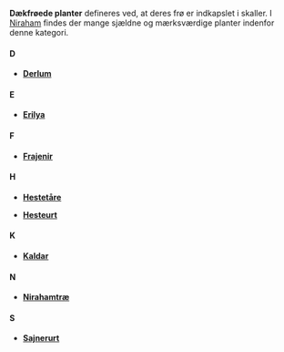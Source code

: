 {{title:Dækfrøede planter}}
{{author:Laura Holmegaard}}
{{timestamp:2010-12-31T14:57:57Z}}
{{copyright:Dækfrøede planter}}
'''Dækfrøede planter''' defineres ved, at deres frø er indkapslet i skaller. I [[Niraham]] findes der mange sjældne og mærksværdige planter indenfor denne kategori.

====D====

*'''[[Derlum]]'''


====E====

*'''[[Erilya]]'''


====F====

*'''[[Frajenir]]'''


====H====

*'''[[Hestetåre]]'''

*'''[[Hesteurt]]'''


====K====

*'''[[Kaldar]]'''


====N====

*'''[[Nirahamtræ]]'''


====S====

*'''[[Sajnerurt]]'''